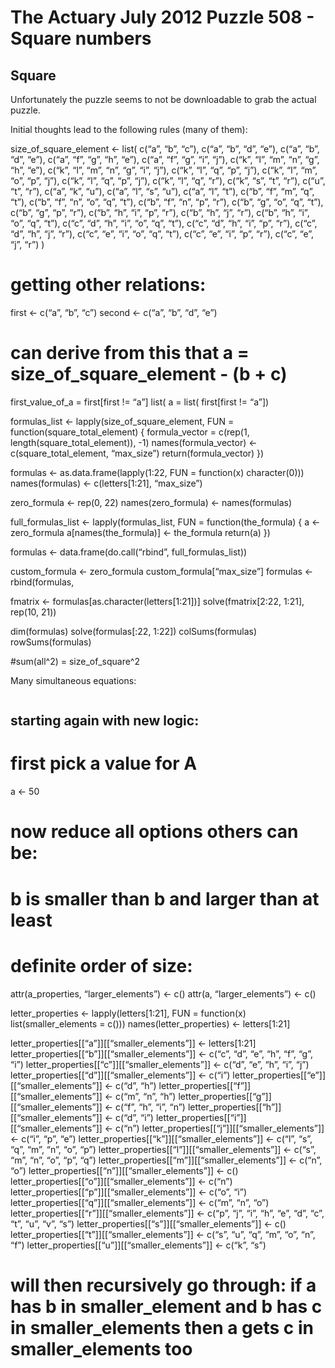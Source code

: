 # The Actuary July 2012 Puzzle 508 - Square numbers

## Square
Unfortunately the puzzle seems to not be downloadable to grab the actual puzzle.

Initial thoughts lead to the following rules (many of them):

size_of_square_element <- list(
 c("a", "b", "c"),
 c("a", "b", "d", "e"),
 c("a", "b", "d", "e"), 
 c("a", "f", "g", "h", "e"), 
 c("a", "f", "g", "i", "j"), 
 c("k", "l", "m", "n", "g", "h", "e"), 
 c("k", "l", "m", "n", "g", "i", "j"), 
 c("k", "l", "q", "p", "j"), 
 c("k", "l", "m", "o", "p", "j"), 
 c("k", "l", "q", "p", "j"), 
 c("k", "l", "q", "r"), 
 c("k", "s", "t", "r"), 
 c("u", "t", "r"), 
 c("a", "k", "u"), 
 c("a", "l", "s", "u"), 
 c("a", "l", "t"), 
 c("b", "f", "m", "q", "t"), 
 c("b", "f", "n", "o", "q", "t"), 
 c("b", "f", "n", "p", "r"), 
 c("b", "g", "o", "q", "t"), 
 c("b", "g", "p", "r"), 
 c("b", "h", "i", "p", "r"), 
 c("b", "h", "j", "r"), 
 c("b", "h", "i", "o", "q", "t"), 
 c("c", "d", "h", "i", "o", "q", "t"), 
 c("c", "d", "h", "i", "p", "r"), 
 c("c", "d", "h", "j", "r"), 
 c("c", "e", "i", "o", "q", "t"), 
 c("c", "e", "i", "p", "r"), 
 c("c", "e", "j", "r")
)

# getting other relations:

first  <- c("a", "b", "c")
second <- c("a", "b", "d", "e")

# can derive from this that a = size_of_square_element - (b + c)

first_value_of_a = first[first != "a"]
list(
  a = list(
    first[first != "a"])
	
formulas_list <- lapply(size_of_square_element, FUN = function(square_total_element) {
  formula_vector = c(rep(1, length(square_total_element)), -1)
  names(formula_vector) <- c(square_total_element, "max_size")
  return(formula_vector)
})

formulas <- as.data.frame(lapply(1:22, FUN = function(x) character(0)))
names(formulas) <- c(letters[1:21], "max_size")

zero_formula <- rep(0, 22)
names(zero_formula) <-  names(formulas)

full_formulas_list <- lapply(formulas_list, FUN = function(the_formula) {
  a <- zero_formula
  a[names(the_formula)] <- the_formula
  return(a)
})

formulas <- data.frame(do.call("rbind", full_formulas_list))

custom_formula <- zero_formula
custom_formula["max_size"] 
formulas <- rbind(formulas, 

fmatrix <- formulas[as.character(letters[1:21])]
solve(fmatrix[2:22, 1:21], rep(10, 21))

dim(formulas)
solve(formulas[:22, 1:22])
colSums(formulas)
rowSums(formulas)

#sum(all^2) = size_of_square^2





Many simultaneous equations:


```r

```

## starting again with new logic:

# first pick a value for A
a <- 50

# now reduce all options others can be:

# b is smaller than b and larger than at least 


# definite order of size:

attr(a_properties, "larger_elements") <- c()
attr(a, "larger_elements") <- c()



letter_properties <- lapply(letters[1:21], FUN = function(x) list(smaller_elements = c()))
names(letter_properties) <- letters[1:21]

letter_properties[["a"]][["smaller_elements"]] <- letters[1:21]
letter_properties[["b"]][["smaller_elements"]] <- c("c", "d", "e", "h", "f", "g", "i")
letter_properties[["c"]][["smaller_elements"]] <- c("d", "e", "h", "i", "j")
letter_properties[["d"]][["smaller_elements"]] <- c("i")
letter_properties[["e"]][["smaller_elements"]] <- c("d", "h")
letter_properties[["f"]][["smaller_elements"]] <- c("m", "n", "h")
letter_properties[["g"]][["smaller_elements"]] <- c("f", "h", "i", "n")
letter_properties[["h"]][["smaller_elements"]] <- c("d", "i")
letter_properties[["i"]][["smaller_elements"]] <- c("n")
letter_properties[["j"]][["smaller_elements"]] <- c("i", "p", "e")
letter_properties[["k"]][["smaller_elements"]] <- c("l", "s", "q", "m", "n", "o", "p")
letter_properties[["l"]][["smaller_elements"]] <- c("s", "m", "n", "o", "p", "q")
letter_properties[["m"]][["smaller_elements"]] <- c("n", "o")
letter_properties[["n"]][["smaller_elements"]] <- c()
letter_properties[["o"]][["smaller_elements"]] <- c("n")
letter_properties[["p"]][["smaller_elements"]] <- c("o", "i")
letter_properties[["q"]][["smaller_elements"]] <- c("m", "n", "o")
letter_properties[["r"]][["smaller_elements"]] <- c("p", "j", "i", "h", "e", "d", "c", "t", "u", "v", "s")
letter_properties[["s"]][["smaller_elements"]] <- c()
letter_properties[["t"]][["smaller_elements"]] <- c("s", "u", "q", "m", "o", "n", "f")
letter_properties[["u"]][["smaller_elements"]] <- c("k", "s")





# will then recursively go through: if a has b in smaller_element and b has c in smaller_elements then a gets c in smaller_elements too